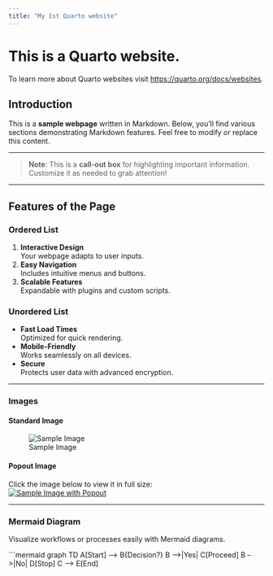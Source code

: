 ```yaml
---
title: "My 1st Quarto website"
---
```


# This is a Quarto website.

To learn more about Quarto websites visit <https://quarto.org/docs/websites>.

## Introduction  
This is a **sample webpage** written in Markdown. Below, you'll find various sections demonstrating Markdown features. Feel free to modify or replace this content.

---

> **Note**: This is a **call-out box** for highlighting important information.  
> Customize it as needed to grab attention!

---

## Features of the Page

### Ordered List

1. **Interactive Design**  
   Your webpage adapts to user inputs.  
2. **Easy Navigation**  
   Includes intuitive menus and buttons.  
3. **Scalable Features**  
   Expandable with plugins and custom scripts.  

### Unordered List

- **Fast Load Times**  
  Optimized for quick rendering.  
- **Mobile-Friendly**  
  Works seamlessly on all devices.  
- **Secure**  
  Protects user data with advanced encryption.

---

### Images

#### Standard Image
![Sample Image](https://via.placeholder.com/400x200 "Sample Placeholder Image")

#### Popout Image  
Click the image below to view it in full size:  
[![Sample Image with Popout](https://via.placeholder.com/300x150)](https://via.placeholder.com/1200x600)

---

### Mermaid Diagram  
Visualize workflows or processes easily with Mermaid diagrams.  

```mermaid
graph TD
    A[Start] --> B{Decision?}
    B -->|Yes| C[Proceed]
    B -->|No| D[Stop]
    C --> E[End]

